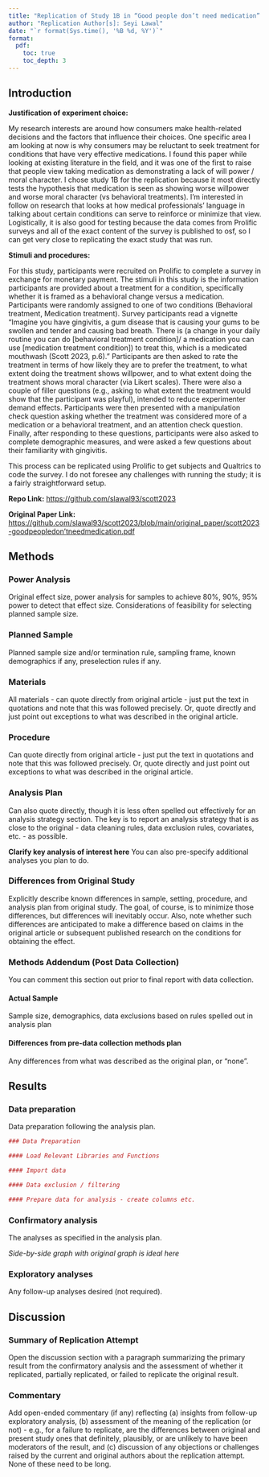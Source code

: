 ```yaml
---
title: "Replication of Study 1B in “Good people don’t need medication”: How moral character beliefs affect medical decision making by Sydney E. Scott and Justin F. Landy (2023, Organizational Behavior and Human Decision Processes)"
author: "Replication Author[s]: Seyi Lawal"
date: "`r format(Sys.time(), '%B %d, %Y')`"
format:
  pdf:
    toc: true
    toc_depth: 3
---
```


<!-- Replication reports should all use this template to standardize reporting across projects.  These reports will be public supplementary materials that accompany the summary report(s) of the aggregate results. -->

## Introduction

**Justification of experiment choice:**

My research interests are around how consumers make health-related decisions and the factors that influence their choices. One specific area I am looking at now is why consumers may be reluctant to seek treatment for conditions that have very effective medications. I found this paper while looking at existing literature in the field, and it was one of the first to raise that people view taking medication as demonstrating a lack of will power / moral character. I chose study 1B for the replication because it most directly tests the hypothesis that medication is seen as showing worse willpower and worse moral character (vs behavioral treatments). I'm interested in follow on research that looks at how medical professionals' language in talking about certain conditions can serve to reinforce or minimize that view. Logistically, it is also good for testing because the data comes from Prolific surveys and all of the exact content of the survey is published to osf, so I can get very close to replicating the exact study that was run.

**Stimuli and procedures:**

For this study, participants were recruited on Prolific to complete a survey in exchange for monetary payment. The stimuli in this study is the information participants are provided about a treatment for a condition, specifically whether it is framed as a behavioral change versus a medication. Participants were randomly assigned to one of two conditions (Behavioral treatment, Medication treatment). Survey participants read a vignette "Imagine you have gingivitis, a gum disease that is causing your gums to be swollen and tender and causing bad breath. There is (a change in your daily routine you can do \[behavioral treatment condition\]/ a medication you can use \[medication treatment condition\]) to treat this, which is a medicated mouthwash (Scott 2023, p.6)." Participants are then asked to rate the treatment in terms of how likely they are to prefer the treatment, to what extent doing the treatment shows willpower, and to what extent doing the treatment shows moral character (via Likert scales). There were also a couple of filler questions (e.g., asking to what extent the treatment would show that the participant was playful), intended to reduce experimenter demand effects. Participants were then presented with a manipulation check question asking whether the treatment was considered more of a medication or a behavioral treatment, and an attention check question. Finally, after responding to these questions, participants were also asked to complete demographic measures, and were asked a few questions about their familiarity with gingivitis.

This process can be replicated using Prolific to get subjects and Qualtrics to code the survey. I do not foresee any challenges with running the study; it is a fairly straightforward setup.

**Repo Link:** <https://github.com/slawal93/scott2023>

**Original Paper Link:** [https://github.com/slawal93/scott2023/blob/main/original_paper/scott2023-goodpeopledon'tneedmedication.pdf](https://github.com/slawal93/scott2023/blob/main/original_paper/scott2023-goodpeopledon'tneedmedication.pdf){.uri}

## Methods

### Power Analysis

Original effect size, power analysis for samples to achieve 80%, 90%, 95% power to detect that effect size. Considerations of feasibility for selecting planned sample size.

### Planned Sample

Planned sample size and/or termination rule, sampling frame, known demographics if any, preselection rules if any.

### Materials

All materials - can quote directly from original article - just put the text in quotations and note that this was followed precisely. Or, quote directly and just point out exceptions to what was described in the original article.

### Procedure

Can quote directly from original article - just put the text in quotations and note that this was followed precisely. Or, quote directly and just point out exceptions to what was described in the original article.

### Analysis Plan

Can also quote directly, though it is less often spelled out effectively for an analysis strategy section. The key is to report an analysis strategy that is as close to the original - data cleaning rules, data exclusion rules, covariates, etc. - as possible.

**Clarify key analysis of interest here** You can also pre-specify additional analyses you plan to do.

### Differences from Original Study

Explicitly describe known differences in sample, setting, procedure, and analysis plan from original study. The goal, of course, is to minimize those differences, but differences will inevitably occur. Also, note whether such differences are anticipated to make a difference based on claims in the original article or subsequent published research on the conditions for obtaining the effect.

### Methods Addendum (Post Data Collection)

You can comment this section out prior to final report with data collection.

#### Actual Sample

Sample size, demographics, data exclusions based on rules spelled out in analysis plan

#### Differences from pre-data collection methods plan

Any differences from what was described as the original plan, or “none”.

## Results

### Data preparation

Data preparation following the analysis plan.

```r
### Data Preparation

#### Load Relevant Libraries and Functions

#### Import data

#### Data exclusion / filtering

#### Prepare data for analysis - create columns etc.
```

### Confirmatory analysis

The analyses as specified in the analysis plan.

*Side-by-side graph with original graph is ideal here*

### Exploratory analyses

Any follow-up analyses desired (not required).

## Discussion

### Summary of Replication Attempt

Open the discussion section with a paragraph summarizing the primary result from the confirmatory analysis and the assessment of whether it replicated, partially replicated, or failed to replicate the original result.

### Commentary

Add open-ended commentary (if any) reflecting (a) insights from follow-up exploratory analysis, (b) assessment of the meaning of the replication (or not) - e.g., for a failure to replicate, are the differences between original and present study ones that definitely, plausibly, or are unlikely to have been moderators of the result, and (c) discussion of any objections or challenges raised by the current and original authors about the replication attempt. None of these need to be long.
